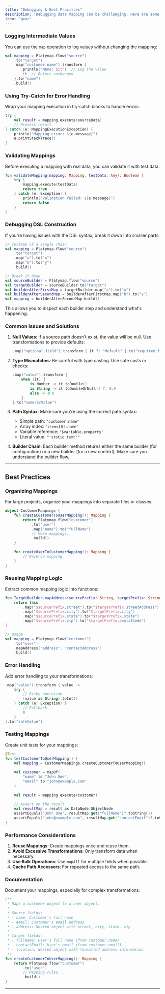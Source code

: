 ```yaml
---
title: "Debugging & Best Pracitces"
description: "Debugging data mapping can be challenging. Here are some techniques to help"
icon: "gear"
---
```



### Logging Intermediate Values

You can use the `map` operation to log values without changing the mapping:

```kotlin
val mapping = Platymap.flow("source")
    .to("target")
    .map("customer.name").transform { 
        println("Name: $it")  // Log the value
        it  // Return unchanged
    }.to("name")
    .build()
```

### Using Try-Catch for Error Handling

Wrap your mapping execution in try-catch blocks to handle errors:

```kotlin
try {
    val result = mapping.execute(sourceData)
    // Process result
} catch (e: MappingExecutionException) {
    println("Mapping error: ${e.message}")
    e.printStackTrace()
}
```

### Validating Mappings

Before executing a mapping with real data, you can validate it with test data:

```kotlin
fun validateMapping(mapping: Mapping, testData: Any): Boolean {
    try {
        mapping.execute(testData)
        return true
    } catch (e: Exception) {
        println("Validation failed: ${e.message}")
        return false
    }
}
```

### Debugging DSL Construction

If you're having issues with the DSL syntax, break it down into smaller parts:

```kotlin
// Instead of a single chain
val mapping = Platymap.flow("source")
    .to("target")
    .map("a").to("x")
    .map("b").to("y")
    .build()

// Break it down
val sourceBuilder = Platymap.flow("source")
val targetBuilder = sourceBuilder.to("target")
val builderAfterFirstMap = targetBuilder.map("a").to("x")
val builderAfterSecondMap = builderAfterFirstMap.map("b").to("y")
val mapping = builderAfterSecondMap.build()
```

This allows you to inspect each builder step and understand what's happening.

### Common Issues and Solutions

1. **Null Values**: If a source path doesn't exist, the value will be null. Use transformations to provide defaults:
   ```kotlin
   .map("optional.field").transform { it ?: "default" }.to("required.field")
   ```

2. **Type Mismatches**: Be careful with type casting. Use safe casts or checks:
   ```kotlin
   .map("value").transform { 
       when (it) {
           is Number -> it.toDouble()
           is String -> it.toDoubleOrNull() ?: 0.0
           else -> 0.0
       }
   }.to("numericValue")
   ```

3. **Path Syntax**: Make sure you're using the correct path syntax:
   - Simple path: `"customer.name"`
   - Array index: `"items[0].name"`
   - Variable reference: `"$variable.property"`
   - Literal value: `"'static text'"`

4. **Builder Chain**: Each builder method returns either the same builder (for configuration) or a new builder (for a new context). Make sure you understand the builder flow.

---

## Best Practices

### Organizing Mappings

For large projects, organize your mappings into separate files or classes:

```kotlin
object CustomerMappings {
    fun createCustomerToUserMapping(): Mapping {
        return Platymap.flow("customer")
            .to("user")
            .map("name").to("fullName")
            // More mappings...
            .build()
    }
    
    fun createUserToCustomerMapping(): Mapping {
        // Reverse mapping
    }
}
```

### Reusing Mapping Logic

Extract common mapping logic into functions:

```kotlin
fun TargetBuilder.mapAddress(sourcePrefix: String, targetPrefix: String): TargetBuilder {
    return this
        .map("$sourcePrefix.street").to("$targetPrefix.streetAddress")
        .map("$sourcePrefix.city").to("$targetPrefix.city")
        .map("$sourcePrefix.state").to("$targetPrefix.state")
        .map("$sourcePrefix.zip").to("$targetPrefix.postalCode")
}

// Usage
val mapping = Platymap.flow("customer")
    .to("user")
    .mapAddress("address", "contactAddress")
    .build()
```

### Error Handling

Add error handling to your transformations:

```kotlin
.map("value").transform { value ->
    try {
        // Risky operation
        (value as String).toInt()
    } catch (e: Exception) {
        // Fallback
        0
    }
}.to("safeValue")
```

### Testing Mappings

Create unit tests for your mappings:

```kotlin
@Test
fun testCustomerToUserMapping() {
    val mapping = CustomerMappings.createCustomerToUserMapping()
    
    val customer = mapOf(
        "name" to "John Doe",
        "email" to "john@example.com"
    )
    
    val result = mapping.execute(customer)
    
    // Assert on the result
    val resultMap = result as DataNode.ObjectNode
    assertEquals("John Doe", resultMap.get("fullName")?.toString())
    assertEquals("john@example.com", resultMap.get("contactEmail")?.toString())
}
```

### Performance Considerations

1. **Reuse Mappings**: Create mappings once and reuse them.
2. **Avoid Excessive Transformations**: Only transform data when necessary.
3. **Use Bulk Operations**: Use `mapAll` for multiple fields when possible.
4. **Cache Path Accessors**: For repeated access to the same path.

### Documentation

Document your mappings, especially for complex transformations:

```kotlin
/**
 * Maps a customer object to a user object.
 * 
 * Source fields:
 * - name: Customer's full name
 * - email: Customer's email address
 * - address: Nested object with street, city, state, zip
 * 
 * Target fields:
 * - fullName: User's full name (from customer.name)
 * - contactEmail: User's email (from customer.email)
 * - location: Nested object with formatted address information
 */
fun createCustomerToUserMapping(): Mapping {
    return Platymap.flow("customer")
        .to("user")
        // Mapping rules...
        .build()
}
```

---
